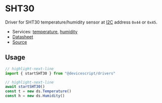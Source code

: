# SHT30

Driver for SHT30 temperature/humidity sensor at [I2C](/developer/i2c/) address `0x44` or `0x45`.

-   Services: [temperature](/clients/api/temperature/), [humidity](/clients/api/humidity/)
-   [Datasheet](https://sensirion.com/products/catalog/SHT30-DIS-B/)
-   [Source](https://github.com/microsoft/devicescript/blob/main/packages/drivers/src/sht30.ts)

## Usage

```ts
// highlight-next-line
import { startSHT30 } from "@devicescript/drivers"

// highlight-next-line
await startSHT30()
const t = new ds.Temperature()
const h = new ds.Humidity()
```
